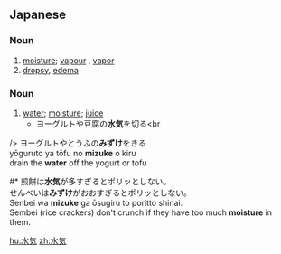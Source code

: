 ==Japanese==
{{ja-kanjitab|すい|き|yomi=o}}
{{ja-kanjitab|みず|け|yomi=y}}

===Noun===
{{ja-noun|すいき|kyu=水氣}}

# [[moisture]]; [[vapour]] {{qualifier|UK}}, [[vapor]] {{qualifier|US}}
# [[dropsy]], [[edema]]

===Noun===
{{ja-noun|みずけ|kyu=水氣}}

# [[water]]; [[moisture]]; [[juice]]
#* ヨーグルトや豆腐の'''水気'''を切る<br
/> ヨーグルトやとうふの'''みずけ'''をきる<br
/> yōguruto ya tōfu no '''mizuke''' o kiru<br
/> drain the '''water''' off the yogurt or tofu
#* 煎餅は'''水気'''が多すぎるとポリッとしない。<br
/> せんべいは'''みずけ'''がおおすぎるとポリッとしない。<br
/> Senbei wa '''mizuke''' ga ōsugiru to poritto shinai.<br
/> Sembei (rice crackers) don't crunch if they have too much '''moisture''' in them.

[[hu:水気]]
[[zh:水気]]